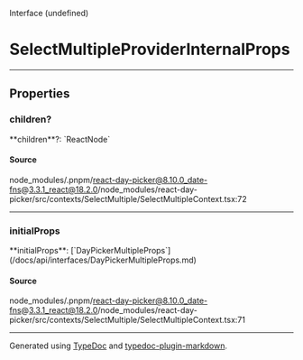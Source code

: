 <SectionTitle>Interface (undefined)</SectionTitle>

# SelectMultipleProviderInternalProps

<Description>

</Description>

---

## Properties

<a id="children" name="children"></a>

### children?

<SignatureMemberIdentifier>
  **children**?: `ReactNode`
</SignatureMemberIdentifier>

#### Source

node_modules/.pnpm/react-day-picker@8.10.0_date-fns@3.3.1_react@18.2.0/node_modules/react-day-picker/src/contexts/SelectMultiple/SelectMultipleContext.tsx:72

---

<a id="initialprops" name="initialprops"></a>

### initialProps

<SignatureMemberIdentifier>
  **initialProps**:
  [`DayPickerMultipleProps`](/docs/api/interfaces/DayPickerMultipleProps.md)
</SignatureMemberIdentifier>

#### Source

node_modules/.pnpm/react-day-picker@8.10.0_date-fns@3.3.1_react@18.2.0/node_modules/react-day-picker/src/contexts/SelectMultiple/SelectMultipleContext.tsx:71

---

Generated using [TypeDoc](https://typedoc.org) and [typedoc-plugin-markdown](https://typedoc-plugin-markdown.org).
